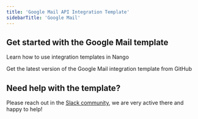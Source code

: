 ```yaml
---
title: 'Google Mail API Integration Template'
sidebarTitle: 'Google Mail'
---
```


## Get started with the Google Mail template

<Card title="How to use integration templates"
      href="/understand/concepts/templates"
      icon="book-open">
    Learn how to use integration templates in Nango
</Card>

<Card title="Get the Google Mail template"
      href="https://github.com/NangoHQ/nango/tree/master/integration-templates/google-mail"
      icon="github">
    Get the latest version of the Google Mail integration template from GitHub
</Card>

## Need help with the template?
Please reach out in the [Slack community](https://nango.dev/slack), we are very active there and happy to help!